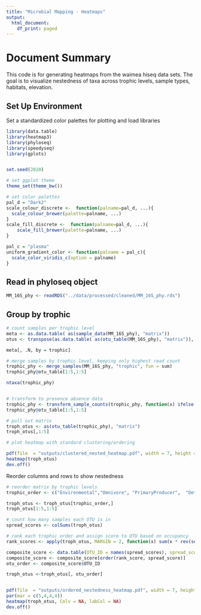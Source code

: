 ```yaml
---
title: "Microbial Mapping - Heatmaps"
output:
  html_document:
    df_print: paged
---
```


# Document Summary
This code is for generating heatmaps from the waimea hiseq data sets.
The goal is to visualize nestedness of taxa across trophic levels, sample types, habitats, elevation.


## Set Up Environment
Set a standardized color palettes for plotting and load libraries


```r
library(data.table)
library(heatmap3)
library(phyloseq)
library(speedyseq)
library(gplots)


set.seed(2020)

# set ggplot theme
theme_set(theme_bw())

# set color palettes 
pal_d = "Dark2"
scale_colour_discrete <-  function(palname=pal_d, ...){
  scale_colour_brewer(palette=palname, ...)
}
scale_fill_discrete <-  function(palname=pal_d, ...){
    scale_fill_brewer(palette=palname, ...)
}

pal_c = "plasma"
uniform_gradient_color <- function(palname = pal_c){
  scale_color_viridis_c(option = palname)
}

```

## Read in phyloseq object

```r
MM_16S_phy <- readRDS("../data/processed/cleaned/MM_16S_phy.rds")


```

## Group by trophic

```r
# count samples per trophic level
meta <- as.data.table( as(sample_data(MM_16S_phy), "matrix"))
otus <- transpose(as.data.table( as(otu_table(MM_16S_phy), "matrix")), keep.names = "sequencing_id")

meta[, .N, by = trophic]

# merge samples by trophic level, keeping only highest read count
trophic_phy <- merge_samples(MM_16S_phy, "trophic", fun = sum)
trophic_phy@otu_table[1:5,1:5]

ntaxa(trophic_phy)


# transform to presence absence data
trophic_phy <- transform_sample_counts(trophic_phy, function(x) ifelse(x == 0,0,1) )
trophic_phy@otu_table[1:5,1:5]

# pull out matrix
troph_otus <- as(otu_table(trophic_phy), "matrix")
troph_otus[,1:5]

# plot heatmap with standard clustering/ordering

pdf(file  = "outputs/clustered_nested_heatmap.pdf", width = 7, height = 5)
heatmap(troph_otus)
dev.off()
```

Reorder columns and rows to show nestedness

```r
# reorder matrix by trophic levels
trophic_order <- c("Environmental","Omnivore", "PrimaryProducer",  "Detritivore", "Herbivore", "Carnivore", "too broad")

troph_otus <- troph_otus[trophic_order,]
troph_otus[1:5,1:5]

# count how many samples each OTU is in
spread_scores <- colSums(troph_otus)

# rank each trophic order and assign score to OTU based on occupancy
rank_scores <- apply(troph_otus, MARGIN = 2, function(x) sum(x * rev(seq_along(x)) ) )

composite_score <- data.table(OTU_ID = names(spread_scores), spread_score = spread_scores, rank_score = rank_scores)
composite_score <- composite_score[order(rank_score, spread_score)]
otu_order <- composite_score$OTU_ID

troph_otus <-troph_otus[, otu_order]


pdf(file  = "outputs/ordered_nestedness_heatmap.pdf", width = 7, height = 4)
par(mar = c(5,4,4,4))
heatmap(troph_otus, Colv = NA, labCol = NA)
dev.off()

```

